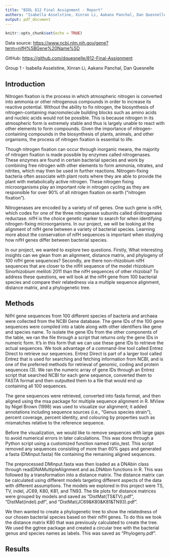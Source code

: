 ```yaml
---
title: "BIOL 812 Final Assignment - Report"
authors: "Isabella Asselstine, Xinran Li, Aakanx Panchal, Dan Quesnelle"
output: pdf_document
---
```


```r
knitr::opts_chunk$set(echo = TRUE)
```

Data source: <https://www.ncbi.nlm.nih.gov/gene?term=nifH%5BGene%20Name%5D>

GitHub: <https://github.com/dquesnelle/812-Final-Assignment>

Group 1 - Isabella Asselstine, Xinran Li, Aakanx Panchal, Dan Quesnelle

\newpage

## Introduction

Nitrogen fixation is the process in which atmospheric nitrogen is converted into ammonia or other nitrogenous compounds in order to increase its reactive potential. Without the ability to fix nitrogen, the biosynthesis of nitrogen-containing macromolecule building blocks such as amino acids and nucleic acids would not be possible. This is because nitrogen in its atmospheric form is extremely stable and thus is largely unable to react with other elements to form compounds. Given the importance of nitrogen-containing compounds in the biosynthesis of plants, animals, and other organisms, the process of nitrogen fixation is essential to life.

Though nitrogen fixation can occur through inorganic means, the majority of nitrogen fixation is made possible by enzymes called nitrogenases. These enzymes are found in certain bacterial species and work by combining free nitrogen with other elements to form ammonia, nitrates, and nitrites, which may then be used in further reactions. Nitrogen-fixing bacteria often associate with plant roots where they are able to provide the plant with metabolically active nitrogen. These nitrogen fixing microorganisms play an important role in nitrogen cycling as they are responsible for over 90% of all nitrogen fixation on earth ("nitrogen fixation").

Nitrogenases are encoded by a variety of nif genes. One such gene is nifH, which codes for one of the three nitrogenase subunits called dinitrogenase reductase. nifH is the choice genetic marker to search for when identifying nitrogen-fixing microorganisms. In our project, we will be looking at the alignment of nifH gene between a variety of bacterial species. Learning more about the conservation of nifH sequences is important when studying how nifH genes differ between bacterial species.

In our project, we wanted to explore two questions. Firstly, What interesting insights can we glean from an alignment, distance matrix, and phylogeny of 100 nifH gene sequences? Secondly, are there non-rhizobium nifH sequences that are closer to the nifH sequence of the model rhizobium Sinorhizobium meliloti 2011 than the nifH sequences of other rhizobia? To address these questions, we will look at the nifH gene from 100 bacterial species and compare their relatedness via a multiple sequence alignment, distance matrix, and a phylogenetic tree. 

## Methods

NifH gene sequences from 100 different species of bacteria and archaea were collected from the NCBI Gene database. The gene IDs of the 100 gene sequences were compiled into a table along with other identifiers like gene and species name. To isolate the gene IDs from the other components of the table, we ran the file through a script that returns only the gene IDs in numeric form. It's in this form that we can use these gene IDs to retrieve the actual sequences. We took advantage of a command-line tool called Entrez Direct to retrieve our sequences. Entrez Direct is part of a larger tool called Entrez that is used for searching and fetching information from NCBI, and is one of the preferred methods for retrieval of genomic, coding and protein sequences (3). We ran the numeric array of gene IDs through an Entrez script that searched NCBI for each gene sequence, converted them to FASTA format and then outputted them to a file that would end up containing all 100 sequences.

The gene sequences were retrieved, converted into fasta format, and then aligned using the msa package for multiple sequence alignment in R. MView by Nigel Brown (1998) was used to visualize our alignment; it added annotations including sequence sources (i.e., “Genus species strain”), percent coverage, percent identity, and colouring by properties such as mismatches relative to the reference sequence.

Before the visualization, we would like to remove sequences with large gaps to avoid numerical errors in later calculations. This was done through a Python script using a customized function named ratio_test. This script removed any sequences consisting of more than 60% gaps and generated a fasta (DMinput.fasta) file containing the remaining aligned sequences.

The preprocessed DMinput.fasta was then loaded as a DNAbin class through readDNAMultipleAlignment and as.DNAbin functions in R. This was followed by a transformation into a distance matrix. The distance matrix can be calculated using different models targeting different aspects of the data with different assumptions. The models we explored in this project were TS, TV, indel, JC69, K80, K81, and TN93. The tile plots for distance matrices were grouped by models and saved as “DistMat(TS&TV).pdf”, “DistMat(indel).pdf”, and “DistMat(JC69&K80&K81&TN93).pdf”.

We then wanted to create a phylogenetic tree to show the relatedness of our chosen bacterial species based on their nifH genes. To do this we took the distance matrix K80 that was previously calculated to create the tree. We used the ggtree package and created a circular tree with the bacterial genus and species names as labels. This was saved as “Phylogeny.pdf”. 

## Results
